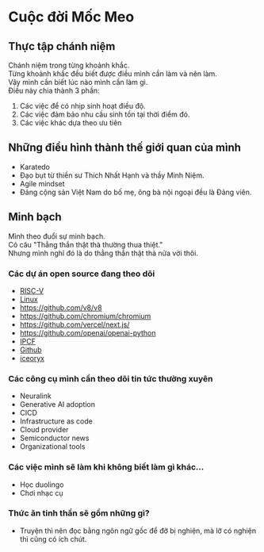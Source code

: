 # Cuộc đời Mốc Meo

## Thực tập chánh niệm

Chánh niệm trong từng khoảnh khắc.  
Từng khoảnh khắc đều biết được điều mình cần làm và nên làm.  
Vậy mình cần biết lúc nào mình cần làm gì.  
Điều này chia thành 3 phần:

1. Các việc để có nhịp sinh hoạt điều độ.
2. Các việc đảm bảo nhu cầu sinh tồn tại thời điểm đó.
3. Các việc khác dựa theo ưu tiên

## Những điều hình thành thế giới quan của mình

- Karatedo
- Đạo bụt từ thiền sư Thích Nhất Hạnh và thầy Minh Niệm.
- Agile mindset
- Đảng cộng sản Việt Nam do bố mẹ, ông bà nội ngoại đều là Đảng viên.

## Minh bạch

Mình theo đuổi sự minh bạch.  
Có câu "Thẳng thắn thật thà thường thua thiệt."  
Nhưng mình nghĩ đó là do thẳng thắn thật thà nửa vời thôi.

### Các dự án open source đang theo dõi

- [RISC-V](https://github.com/riscv)
- [Linux](https://github.com/torvalds/linux)
- https://github.com/v8/v8
- https://github.com/chromium/chromium
- https://github.com/vercel/next.js/
- https://github.com/openai/openai-python
- [IPCF](https://github.com/nxp-auto-linux/ipc-shm)
- [Github](https://github.com/github)
- [iceoryx](https://github.com/eclipse-iceoryx/iceoryx)

### Các công cụ mình cần theo dõi tin tức thường xuyên

- Neuralink
- Generative AI adoption
- CICD
- Infrastructure as code
- Cloud provider
- Semiconductor news
- Organizational tools

### Các việc mình sẽ làm khi không biết làm gì khác...

- Học duolingo
- Chơi nhạc cụ

### Thức ăn tinh thần sẽ gồm những gì?

- Truyện thì nên đọc bằng ngôn ngữ gốc để đỡ bị nghiện, mà lỡ có nghiện thì cũng có ích chút.
